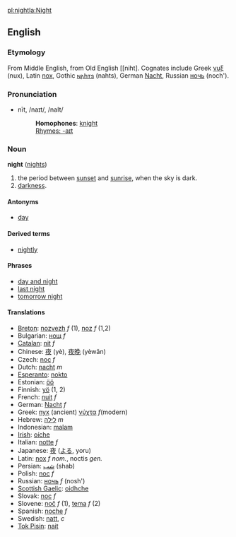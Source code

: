 [[pl:night]][[la:Night]]
==English==
===Etymology===
From Middle English, from Old English [[niht]. Cognates include Greek [[νυξ]] (nux), Latin [[nox]], Gothic [[𐌽𐌰𐌷𐍄𐍃]] (nahts), German [[Nacht]], Russian [[ночь]] (noch').
===Pronunciation===
*nīt, /naɪt/, /naIt/
*:'''Homophones''': [[knight]]
*:[[Rhymes:English:-aɪt|Rhymes: -aɪt]]

===Noun===
'''night''' ([[nights]])

#the period between [[sunset]] and [[sunrise]], when the sky is dark.
#[[darkness]].

====Antonyms====
*[[day]]

==== Derived terms ====
*[[nightly]]

==== Phrases ====
*[[day and night]]
*[[last night]]
*[[tomorrow night]]

====Translations====
*[[Breton]]: [[nozvezh]] ''f'' (1), [[noz]] ''f'' (1,2)
*Bulgarian: [[нощ]] ''f''
*[[Catalan]]: [[nit]] ''f''
*Chinese: [[夜]] (yè), [[夜晚]] (yèwǎn)
*Czech: [[noc]] ''f''
*Dutch: [[nacht]] ''m''
*[[Esperanto]]: [[nokto]]
*Estonian: [[öö]]
*Finnish: [[yö]] (1, 2)
*French: [[nuit]] ''f''
*German: [[Nacht]] ''f''
*Greek: [[nyx]] (ancient) [[νύχτα]] ''f''(modern)
*Hebrew: [[לילה]] ''m''
*Indonesian: [[malam]]
*[[Irish]]: [[oíche]]
*Italian: [[notte]] ''f''
*Japanese: [[夜]] ([[よる]], yoru)
*Latin: [[nox]] ''f nom.'', noctis ''gen.''
*Persian: [[شب]] (shab)
*Polish: [[noc]] ''f''
*Russian: [[ночь]] ''f'' (nosh')
*[[Scottish Gaelic]]: [[oidhche]]
*Slovak: [[noc]] ''f''
*Slovene: [[noč]] ''f'' (1), [[tema]] ''f'' (2)
*Spanish: [[noche]] ''f''
*Swedish: [[natt]], ''c''
*[[Tok Pisin]]: [[nait]]